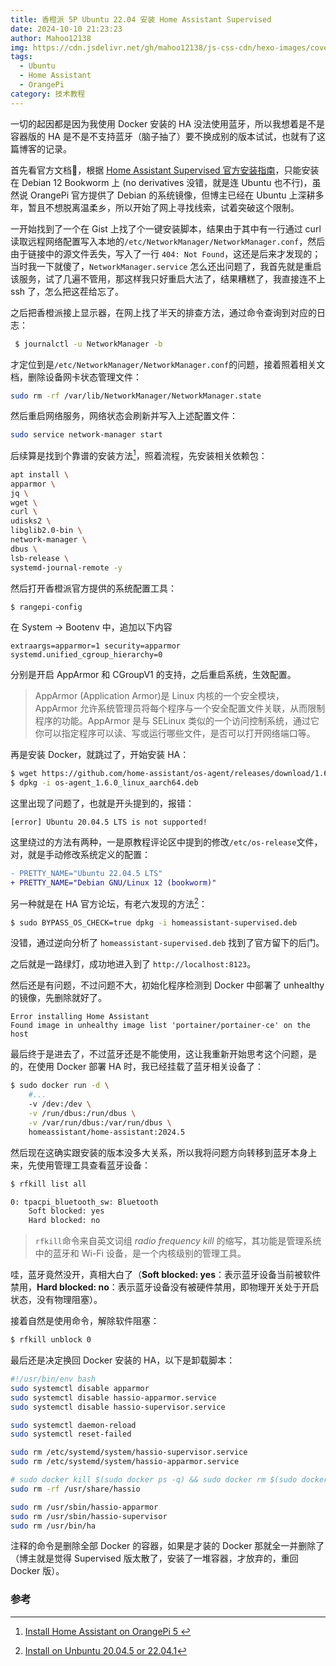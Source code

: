 ```yaml
---
title: 香橙派 5P Ubuntu 22.04 安装 Home Assistant Supervised
date: 2024-10-10 21:23:23
author: Mahoo12138
img: https://cdn.jsdelivr.net/gh/mahoo12138/js-css-cdn/hexo-images/cover/phone.png
tags:
  - Ubuntu
  - Home Assistant
  - OrangePi
category: 技术教程
---
```


一切的起因都是因为我使用 Docker 安装的 HA 没法使用蓝牙，所以我想着是不是容器版的 HA 是不是不支持蓝牙（脑子抽了）要不换成别的版本试试，也就有了这篇博客的记录。

首先看官方文档👀，根据 [Home Assistant Supervised 官方安装指南](https://github.com/home-assistant/architecture/blob/master/adr/0014-home-assistant-supervised.md)，只能安装在 Debian 12 Bookworm 上 (no derivatives 没错，就是连 Ubuntu 也不行)，虽然说 OrangePi 官方提供了 Debian 的系统镜像，但博主已经在 Ubuntu 上深耕多年，暂且不想脱离温柔乡，所以开始了网上寻找线索，试着突破这个限制。

一开始找到了一个在 Gist 上找了个一键安装脚本，结果由于其中有一行通过 curl 读取远程网络配置写入本地的`/etc/NetworkManager/NetworkManager.conf`，然后由于链接中的源文件丢失，写入了一行 `404: Not Found`，这还是后来才发现的；当时我一下就傻了，`NetworkManager.service` 怎么还出问题了，我首先就是重启该服务，试了几遍不管用，那这样我只好重启大法了，结果糟糕了，我直接连不上 ssh 了，怎么把这茬给忘了。

之后把香橙派接上显示器，在网上找了半天的排查方法，通过命令查询到对应的日志：

```bash
 $ journalctl -u NetworkManager -b
```

才定位到是`/etc/NetworkManager/NetworkManager.conf`的问题，接着照着相关文档，删除设备网卡状态管理文件：

```bash
sudo rm -rf /var/lib/NetworkManager/NetworkManager.state
```

然后重启网络服务，网络状态会刷新并写入上述配置文件：

```bash
sudo service network-manager start
```

后续算是找到个靠谱的安装方法[^1]，照着流程，先安装相关依赖包：

```bash
apt install \
apparmor \
jq \
wget \
curl \
udisks2 \
libglib2.0-bin \
network-manager \
dbus \
lsb-release \
systemd-journal-remote -y
```

然后打开香橙派官方提供的系统配置工具：

```bash
$ rangepi-config
```

在 System → Bootenv 中，追加以下内容

```
extraargs=apparmor=1 security=apparmor
systemd.unified_cgroup_hierarchy=0
```

分别是开启 AppArmor 和 CGroupV1 的支持，之后重启系统，生效配置。

> AppArmor (Application Armor)是 Linux 内核的一个安全模块，AppArmor 允许系统管理员将每个程序与一个安全配置文件关联，从而限制程序的功能。AppArmor 是与 SELinux 类似的一个访问控制系统，通过它你可以指定程序可以读、写或运行哪些文件，是否可以打开网络端口等。

再是安装 Docker，就跳过了，开始安装 HA：

```bash
$ wget https://github.com/home-assistant/os-agent/releases/download/1.6.0/os-agent_1.5.1_linux_aarch64.deb
$ dpkg -i os-agent_1.6.0_linux_aarch64.deb
```

这里出现了问题了，也就是开头提到的，报错：

```
[error] Ubuntu 20.04.5 LTS is not supported!
```

这里绕过的方法有两种，一是原教程评论区中提到的修改`/etc/os-release`文件，对，就是手动修改系统定义的配置：

```diff
- PRETTY_NAME="Ubuntu 22.04.5 LTS"
+ PRETTY_NAME="Debian GNU/Linux 12 (bookworm)"
```

另一种就是在 HA 官方论坛，有老六发现的方法[^2]：

```bash
$ sudo BYPASS_OS_CHECK=true dpkg -i homeassistant-supervised.deb
```

没错，通过逆向分析了 `homeassistant-supervised.deb` 找到了官方留下的后门。

之后就是一路绿灯，成功地进入到了 `http://localhost:8123`。

然后还是有问题，不过问题不大，初始化程序检测到 Docker 中部署了 unhealthy 的镜像，先删除就好了。

```
Error installing Home Assistant
Found image in unhealthy image list 'portainer/portainer-ce' on the host
```

最后终于是进去了，不过蓝牙还是不能使用，这让我重新开始思考这个问题，是的，在使用 Docker 部署 HA 时，我已经挂载了蓝牙相关设备了：

```bash
$ sudo docker run -d \
	#...
    -v /dev:/dev \
    -v /run/dbus:/run/dbus \
    -v /var/run/dbus:/var/run/dbus \
    homeassistant/home-assistant:2024.5
```

然后现在这确实跟安装的版本没多大关系，所以我将问题方向转移到蓝牙本身上来，先使用管理工具查看蓝牙设备：

```bash
$ rfkill list all

0: tpacpi_bluetooth_sw: Bluetooth
    Soft blocked: yes
    Hard blocked: no
```

> `rfkill`命令来自英文词组 _radio frequency kill_ 的缩写，其功能是管理系统中的蓝牙和 Wi-Fi 设备，是一个内核级别的管理工具。

哇，蓝牙竟然没开，真相大白了（**Soft blocked: yes**：表示蓝牙设备当前被软件禁用，**Hard blocked: no**：表示蓝牙设备没有被硬件禁用，即物理开关处于开启状态，没有物理阻塞）。

接着自然是使用命令，解除软件阻塞：

```bash
$ rfkill unblock 0
```

最后还是决定换回 Docker 安装的 HA，以下是卸载脚本：

```bash
#!/usr/bin/env bash
sudo systemctl disable apparmor
sudo systemctl disable hassio-apparmor.service
sudo systemctl disable hassio-supervisor.service

sudo systemctl daemon-reload
sudo systemctl reset-failed

sudo rm /etc/systemd/system/hassio-supervisor.service
sudo rm /etc/systemd/system/hassio-apparmor.service

# sudo docker kill $(sudo docker ps -q) && sudo docker rm $(sudo docker ps -a -q)
sudo rm -rf /usr/share/hassio

sudo rm /usr/sbin/hassio-apparmor
sudo rm /usr/sbin/hassio-supervisor
sudo rm /usr/bin/ha
```

注释的命令是删除全部 Docker 的容器，如果是才装的 Docker 那就全一并删除了（博主就是觉得 Supervised 版太散了，安装了一堆容器，才放弃的，重回 Docker 版）。

### 参考

[^1]: [Install Home Assistant on OrangePi 5 ](https://gist.github.com/renatoccosta/c30f0b4216c8caaf1f202b0a0561b5d3)

[^2]: [Install on Unbuntu 20.04.5 or 22.04.1](https://community.home-assistant.io/t/install-on-unbuntu-20-04-5-or-22-04-1/524361/5)
